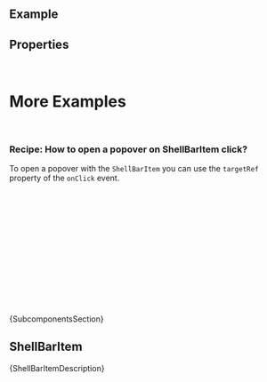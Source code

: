 
<Meta of={ComponentStories} />

<DocsHeader since="0.4.0" />

<br />

## Example

<Canvas of={ComponentStories.Default} />

## Properties

<ControlsWithNote of={ComponentStories.Default} />

<DomRefTable rows={ShellBarDomRef} />

<br />

# More Examples

<br />

### Recipe: How to open a popover on ShellBarItem click?

To open a popover with the `ShellBarItem` you can use the `targetRef` property of the `onClick` event.

```jsx
const ShellBarComponent = () => {
  const popoverRef = useRef(null);
  const handleShellBarItemClick = (e) => {
    popoverRef.current.showAt(e.detail.targetRef);
  };
  return (
    <>
      <ShellBar>
        <ShellBarItem onClick={handleShellBarItemClick} icon="add" text="add" />
      </ShellBar>
      <Popover ref={popoverRef}>Hello there!</Popover>
    </>
  );
};
```

<Markdown>{SubcomponentsSection}</Markdown>

## ShellBarItem

<ArgTypes hideHTMLPropsNote exclude={excludePropsForAbstract} of={ShellBarItem} />

<Markdown>{ShellBarItemDescription}</Markdown>

<Footer />
